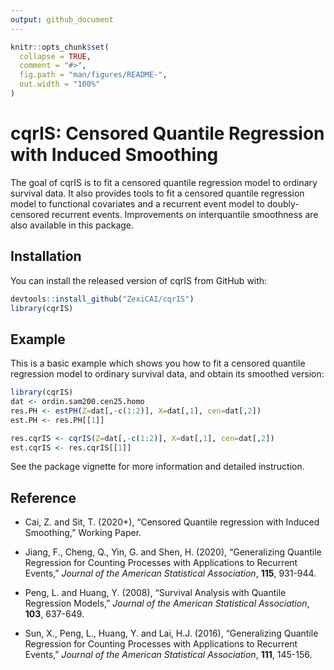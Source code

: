 ```yaml
---
output: github_document
---
```


<!-- README.md is generated from README.Rmd. Please edit that file -->

```r
knitr::opts_chunk$set(
  collapse = TRUE,
  comment = "#>",
  fig.path = "man/figures/README-",
  out.width = "100%"
)
```
# cqrIS: Censored Quantile Regression with Induced Smoothing

<!-- badges: start -->
<!-- badges: end -->

The goal of cqrIS is to fit a censored quantile regression model to ordinary survival data. It also provides tools to fit a censored quantile regression model to functional covariates and a recurrent event model to doubly-censored recurrent events. Improvements on interquantile smoothness are also available in this package.

## Installation

You can install the released version of cqrIS from GitHub with:

```r
devtools::install_github("ZexiCAI/cqrIS")
library(cqrIS)
```

## Example

This is a basic example which shows you how to fit a censored quantile regression model to ordinary survival data, and obtain its smoothed version:

```r
library(cqrIS)
dat <- ordin.sam200.cen25.homo
res.PH <- estPH(Z=dat[,-c(1:2)], X=dat[,1], cen=dat[,2])
est.PH <- res.PH[[1]]

res.cqrIS <- cqrIS(Z=dat[,-c(1:2)], X=dat[,1], cen=dat[,2])
est.cqrIS <- res.cqrIS[[1]]
```

See the package vignette for more information and detailed instruction.

## Reference

- Cai, Z. and Sit, T. (2020+), "Censored Quantile regression with Induced Smoothing," Working Paper.

- Jiang, F., Cheng, Q., Yin, G. and Shen, H. (2020), "Generalizing Quantile Regression for Counting Processes with Applications to Recurrent Events," *Journal of the American Statistical Association*, **115**, 931-944.

- Peng, L. and Huang, Y. (2008), "Survival Analysis with Quantile Regression Models," *Journal of the American Statistical Association*, **103**, 637-649.

- Sun, X., Peng, L., Huang, Y. and Lai, H.J. (2016), "Generalizing Quantile Regression for Counting Processes with Applications to Recurrent Events," *Journal of the American Statistical Association*, **111**, 145-156.
